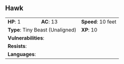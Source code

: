 ## Hawk {#monster-hawk}

```{=html}
<table class="table table-striped">
    <tbody>
        <tr>                    
            <td><b>HP</b>: 1</td>
            <td><b>AC</b>: 13</td>
            <td><b>Speed</b>: 10 feet</td>
        </tr>
        <tr>
            <td colspan="2"><b>Type</b>: Tiny Beast (Unaligned)</td>
            <td><b>XP</b>: 10</td>
        </tr>
        <tr>
            <td colspan="3"><b>Vulnerabilities</b>: </td>
        </tr>
        <tr>
            <td colspan="3"><b>Resists</b>: </td>
        </tr>
        <tr>
            <td colspan="3"><b>Languages</b>: </td>
        </tr>
    </tbody>
</table>
```